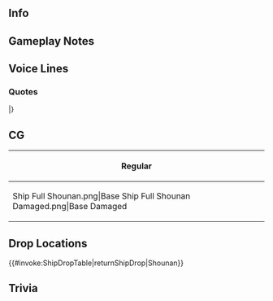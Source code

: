 ==Info==
{{KanmusuInfo|ID=495}}
{{KanmusuInfo|ID=495a}}

==Gameplay Notes==

==Voice Lines==
===Quotes===
{{ShipquoteHeader}}
{{ShipquoteKai
|scenario = Introduction
|origin =私、日振型海防艦、その三番艦、昭南です。提督、海上護衛ますます厳しい…　頑張りましょう。
|translation =I'm the 3rd ship of the Hiburi-class coastal defense ships, Shounan. Admiral, maritime escorts are getting more and more difficult<ref>By the time she was in service, the USN had air and naval superiority over Imperial Japan's supply routes. The Hi convoys she escorted were always under threat of air or submarine attacks.</ref>. I'll do my best.
}}
{{ShipquoteKai|scenario = Introduction|kai = true
|origin =提督、日振型海防艦、その三番艦、昭南ここです。海上護衛ますます厳しいけれど…負けません。
|translation =Admiral, 3rd ship of the Hiburi-class coastal defense ships, Shounan, reporting for duty. Maritime escorts are getting more and more difficult... But I won't let it get me down.
}}
{{ShipquoteKai
|scenario = Library
|origin =日振型海防艦、その三番艦、昭南です。佐世保工廠で最終整備され、第一海上護衛隊に配属されました。悪化する戦況の中で、本土とシンガポールの間のシーレン防衛に務めました。通じに渡る厳しく悲しいヒ船団の護衛…私の最後も、ヒ船団の護衛艦としての、任務中でした。
|translation =I'm the 3rd ship of the Hiburi-class coastal defense ships, Shounan. After my final outfitting at the Sasebo Naval Arsenal, I was assigned to the 1st Maritime Escort Division. Amongst the deteriorating war situation, I was charged with defending the sea lanes between the mainland and Singapore. I escorted the doomed and desperate Hi convoys through the gauntlet... My final moments were as part of a Hi convoy too.<ref>She was sunk by the [https://en.wikipedia.org/wiki/USS_Hoe USS Hoe] while she was escorting the Hi-92 Convoy.</ref>
}}
{{ShipquoteKai
|scenario = Secretary 1
|origin =ヒ船団、行きますか？
|translation = Am I joining a Hi convoy?
}}
{{ShipquoteKai|scenario = Secretary 1|kai = true
|origin =ヒ船団、ですか？それとも、ニ船団？
|translation =Is it a Hi convoy? Or will it be a Ni convoy?
}}
{{ShipquoteKai
|scenario = Secretary 2
|origin =潜水艦は脅威です。対策は万全に行きたい、ですね？
|translation =Submarines are a threat. We need to take all possible countermeasures, isn't that right?
}}
{{ShipquoteKai
|scenario = Secretary 3
|origin =な～に、択捉さん？いたずらは止めて。爆雷は危ないから…えぇ？あれ？あぁ、いえ、なんでもありません。
|translation =What is it, Etorofu? Stop messing around. Depth charges are danger... Huh? Wha? Ah, no, it's nothing.
}}
{{ShipquoteKai
|scenario = Idle
|origin =択捉さん、ご無沙汰しています。戦況はどうですか？ん、分かりました。私も今、提督と努力していきます。
|translation =Etorofu, long time no see. How is the war going? Hmm, understood. Right now, I'm also working hard with the Admiral.
}}
{{ShipquoteKai
|scenario = Secretary Married
|origin =次はヒ船団？それともニ船団ですか？えぇ？休憩？いいの？…本当？やった！あぁ、提督、私がとっておきお茶入れてあげる。待ってて。
|translation =Will it be a Hi convoy next? Or perhaps a Ni convoy? Huh? A break? ...Really? Yay! Ah, Admiral, I'll go make some tea. Wait here.
}}
{{ShipquoteKai
|scenario = Wedding
|origin =提督、なんですか？私に何かご用ですか？特に…何も緊急のご用事がないなら、私戻りますね。…えぇ？これを、私に？…ほ、本当に？あぁ、ありがとうございます。提督、私大事に、大事にしますね。
|translation =Admiral, what is it? Do you need me for anything? If it's... not urgent then I'll be heading back... Huh? Is this for me? ...R-really? Ah, thank you very much. Admiral, I'll treasure this with all my heart.
}}
{{ShipquoteKai
|scenario = Looking At Scores
|origin =情報の整理、確認はとっても大事です。正しい情報なくば、海上護衛を務まりません。
|translation =It's important to collate and review information. We can't perform maritime escorts without accurate information.
}}
{{ShipquoteKai
|scenario = Joining A Fleet
|origin =第一海上護衛隊所属、海防艦昭南、出撃です。
|translation =Member of the 1st Maritime Escort Division, coastal defense ship Shounan, sortieing.
}}
{{ShipquoteKai|scenario = Joining A Fleet|kai = true
|origin =第一護衛艦隊、海防艦昭南、出撃です。
|translation =1st Escort Fleet, coastal defense ship Shounan, sortieing.
}}
{{ShipquoteKai
|scenario = Equipment 1
|origin =いいかな。
|translation =I think it's alright.
}}
{{ShipquoteKai|scenario = Equipment 1|kai = true
|origin =いいですね。
|translation =This is good.
}}
{{ShipquoteKai
|scenario = Equipment 2
|origin =どうだろう。行けるかな？
|translation =I wonder... I think it works?
}}
{{ShipquoteKai
|scenario = Equipment 3
|origin =シンガポール？いいですね。
|translation =Singapore? Sounds good.
}}
{{ShipquoteKai
|scenario = Supply
|origin =大切に使う。ありがとう。
|translation =I'll put this to good use. Thank you.
}}
{{ShipquoteKai
|scenario = Docking Minor
|origin =損害は軽微。この程度なら、戦線復帰にそんなに時間はかかりません。
|translation =I'm only lightly damaged. I should be back to the front in no time.
}}
{{ShipquoteKai
|scenario = Docking Major
|origin =損傷は重大です。これはしっかりと修理と整備が必要、です。えへぇ、申し訳ありませんが。
|translation =I'm heavily damaged. I'll need to get properly repaired and outfitted. Urgh, my deepest apologies.
}}
{{ShipquoteKai
|scenario = Construction
|origin =新しい艦ですね。就役です。
|translation =There's a new ship. She's just been commissioned.
}}
{{ShipquoteKai
|scenario = Returning From Sortie
|origin =艦隊、戻りました。なんとか無事です。良かったです。
|translation =The fleet has returned. I'm glad we managed to return safely. 
}}
{{ShipquoteKai
|scenario = Starting A Sortie
|origin =ヒ船団、護衛艦昭南、抜錨です。対潜、対空警戒、厳として。さあ、行きましょう。
|translation =Hi convoy, escort ship Shounan, weighing anchor. Be on high anti-sub and anti-air alert. Now, let's be off.
}}
{{ShipquoteKai
|scenario = Battle Start
|origin =敵です！護衛艦増速。前！戦闘準備、急いで！
|translation =It's the enemy! Escort ships, increase speed. Forwards! Hurry with the battle preparations! 
}}
{{ShipquoteKai
|scenario = Attack
|origin =やらせない！
|translation =Oh no you don't!
}}
{{ShipquoteKai
|scenario = Air Battle/Daytime Spotting/Night Battle Attack
|origin =日振型だって、性能は上がってる！
|translation =The Hiburi-class has improved performance too!
}}
{{ShipquoteKai
|scenario = Night Battle
|origin =敵を追撃します。逃がすな。続け！
|translation =Pursue the enemy. Don't let them get away. Forwards!
}}
{{ShipquoteKai
|scenario = MVP
|origin =私が？そ、そう。働きを認められるのは…嬉しい。提督、択捉さん、褒めて頂いて、ありがとう。
|translation =I am? I-I see. I'm happy... my efforts were recognised. Admiral, Etorofu, thank you for the compliments.
}}
{{ShipquoteKai
|scenario = Minor Damage 1
|origin =んあぁ！
|translation =Aaah!
}}
{{ShipquoteKai
|scenario = Minor Damage 2
|origin =何？あぁ、魚雷！？
|translation = What was that? Ah, a torpedo!?
}}
{{ShipquoteKai
|scenario = Major Damage
|origin =うそ。直撃？可燃物を投棄。沈むか！？
|translation =It can't be. A direct hit? Dump the flammables overboard. You think this will sink me!?
}}
{{ShipquoteKai
|scenario = Sunk
|origin =私、ここまで……ん、また…沈むんだ……久米ちゃん、今度は私が先…かな……はぁ、またね…
|translation =So I'm... Ngh, sinking... again... Kume, this time I'm going on... ahead...<ref>Sister ships Kume and Shounan served together several times, including on Hi-81 when Kume sank. Shounan sank a month later on Hi-92.</ref> Ah, see you...
}}
|}
<references/>
{{clear}}

==CG==
{| class="mw-collapsible mw-collapsed wikitable" style="width: 100%;"
!Regular
|-
|<gallery>
Ship Full Shounan.png|Base
Ship Full Shounan Damaged.png|Base Damaged
</gallery>
|}

==Drop Locations==
{{#invoke:ShipDropTable|returnShipDrop|Shounan}}

==Trivia==

{{Shiplist}}